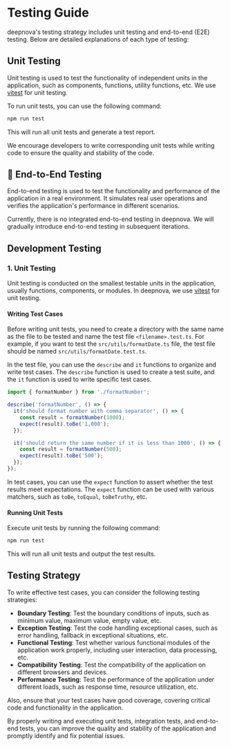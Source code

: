 # Testing Guide

deepnova's testing strategy includes unit testing and end-to-end (E2E) testing. Below are detailed explanations of each type of testing:

## Unit Testing

Unit testing is used to test the functionality of independent units in the application, such as components, functions, utility functions, etc. We use [vitest][vitest-url] for unit testing.

To run unit tests, you can use the following command:

```bash
npm run test
```

This will run all unit tests and generate a test report.

We encourage developers to write corresponding unit tests while writing code to ensure the quality and stability of the code.

## 🚧 End-to-End Testing

End-to-end testing is used to test the functionality and performance of the application in a real environment. It simulates real user operations and verifies the application's performance in different scenarios.

Currently, there is no integrated end-to-end testing in deepnova. We will gradually introduce end-to-end testing in subsequent iterations.

## Development Testing

### 1. Unit Testing

Unit testing is conducted on the smallest testable units in the application, usually functions, components, or modules. In deepnova, we use [vitest][vitest-url] for unit testing.

#### Writing Test Cases

Before writing unit tests, you need to create a directory with the same name as the file to be tested and name the test file `<filename>.test.ts`. For example, if you want to test the `src/utils/formatDate.ts` file, the test file should be named `src/utils/formatDate.test.ts`.

In the test file, you can use the `describe` and `it` functions to organize and write test cases. The `describe` function is used to create a test suite, and the `it` function is used to write specific test cases.

```ts
import { formatNumber } from './formatNumber';

describe('formatNumber', () => {
  it('should format number with comma separator', () => {
    const result = formatNumber(1000);
    expect(result).toBe('1,000');
  });

  it('should return the same number if it is less than 1000', () => {
    const result = formatNumber(500);
    expect(result).toBe('500');
  });
});
```

In test cases, you can use the `expect` function to assert whether the test results meet expectations. The `expect` function can be used with various matchers, such as `toBe`, `toEqual`, `toBeTruthy`, etc.

#### Running Unit Tests

Execute unit tests by running the following command:

```bash
npm run test
```

This will run all unit tests and output the test results.

## Testing Strategy

To write effective test cases, you can consider the following testing strategies:

- **Boundary Testing**: Test the boundary conditions of inputs, such as minimum value, maximum value, empty value, etc.
- **Exception Testing**: Test the code handling exceptional cases, such as error handling, fallback in exceptional situations, etc.
- **Functional Testing**: Test whether various functional modules of the application work properly, including user interaction, data processing, etc.
- **Compatibility Testing**: Test the compatibility of the application on different browsers and devices.
- **Performance Testing**: Test the performance of the application under different loads, such as response time, resource utilization, etc.

Also, ensure that your test cases have good coverage, covering critical code and functionality in the application.

By properly writing and executing unit tests, integration tests, and end-to-end tests, you can improve the quality and stability of the application and promptly identify and fix potential issues.

[vitest-url]: https://vitest.dev/
